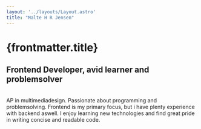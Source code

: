 ```yaml
---
layout: '../layouts/Layout.astro'
title: "Malte H R Jensen"
---
```


# {frontmatter.title}
## Frontend Developer, avid learner and problemsolver

<br/>
AP in multimediadesign. Passionate about programming and problemsolving.  
Frontend is my primary focus, but i have plenty experience with backend aswell.  
I enjoy learning new technologies and find great pride in writing concise and readable code.

<br/>

<IconItem name="phone" text="42 20 52 24" href="tel:42205224"/>
<IconItem name="mail" text="rfmaltejensen@gmail.com" href="mailto:rfmaltejensen@gmail.com"/>
<IconItem name="linkedin" text="malte-h-r-jensen" href="https://www.linkedin.com/in/malte-h-r-jensen/"/>
<IconItem name="github" text="malt656c"  href="https://github.com/malt656c"/>